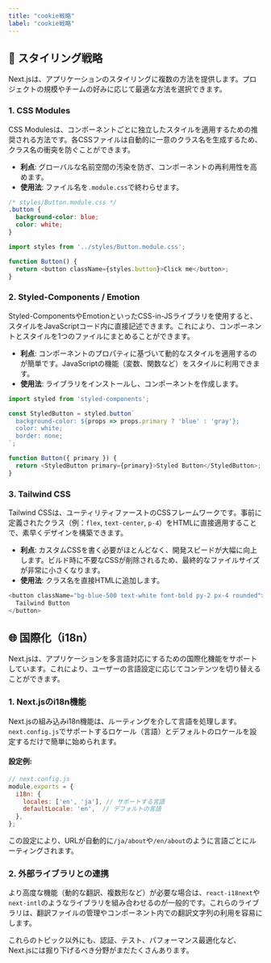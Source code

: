 ```yaml
---
title: "cookie戦略"
label: "cookie戦略"
---
```


## 🎨 スタイリング戦略

Next.jsは、アプリケーションのスタイリングに複数の方法を提供します。プロジェクトの規模やチームの好みに応じて最適な方法を選択できます。

### 1. CSS Modules

CSS Modulesは、コンポーネントごとに独立したスタイルを適用するための推奨される方法です。各CSSファイルは自動的に一意のクラス名を生成するため、クラス名の衝突を防ぐことができます。

- **利点**: グローバルな名前空間の汚染を防ぎ、コンポーネントの再利用性を高めます。
- **使用法**: ファイル名を`.module.css`で終わらせます。

```css
/* styles/Button.module.css */
.button {
  background-color: blue;
  color: white;
}
```

```typescript
import styles from '../styles/Button.module.css';

function Button() {
  return <button className={styles.button}>Click me</button>;
}
```

### 2. Styled-Components / Emotion

Styled-ComponentsやEmotionといったCSS-in-JSライブラリを使用すると、スタイルをJavaScriptコード内に直接記述できます。これにより、コンポーネントとスタイルを1つのファイルにまとめることができます。

- **利点**: コンポーネントのプロパティに基づいて動的なスタイルを適用するのが簡単です。JavaScriptの機能（変数、関数など）をスタイルに利用できます。
- **使用法**: ライブラリをインストールし、コンポーネントを作成します。

```typescript
import styled from 'styled-components';

const StyledButton = styled.button`
  background-color: ${props => props.primary ? 'blue' : 'gray'};
  color: white;
  border: none;
`;

function Button({ primary }) {
  return <StyledButton primary={primary}>Styled Button</StyledButton>;
}
```

### 3. Tailwind CSS

Tailwind CSSは、ユーティリティファーストのCSSフレームワークです。事前に定義されたクラス（例：`flex`, `text-center`, `p-4`）をHTMLに直接適用することで、素早くデザインを構築できます。

- **利点**: カスタムCSSを書く必要がほとんどなく、開発スピードが大幅に向上します。ビルド時に不要なCSSが削除されるため、最終的なファイルサイズが非常に小さくなります。
- **使用法**: クラス名を直接HTMLに追加します。

```typescript
<button className="bg-blue-500 text-white font-bold py-2 px-4 rounded">
  Tailwind Button
</button>
```

## 🌐 国際化（i18n）

Next.jsは、アプリケーションを多言語対応にするための国際化機能をサポートしています。これにより、ユーザーの言語設定に応じてコンテンツを切り替えることができます。

### 1. Next.jsのi18n機能

Next.jsの組み込みi18n機能は、ルーティングを介して言語を処理します。`next.config.js`でサポートするロケール（言語）とデフォルトのロケールを設定するだけで簡単に始められます。

#### 設定例:

```javascript
// next.config.js
module.exports = {
  i18n: {
    locales: ['en', 'ja'], // サポートする言語
    defaultLocale: 'en',  // デフォルトの言語
  },
};
```

この設定により、URLが自動的に`/ja/about`や`/en/about`のように言語ごとにルーティングされます。

### 2. 外部ライブラリとの連携

より高度な機能（動的な翻訳、複数形など）が必要な場合は、`react-i18next`や`next-intl`のようなライブラリを組み合わせるのが一般的です。これらのライブラリは、翻訳ファイルの管理やコンポーネント内での翻訳文字列の利用を容易にします。

これらのトピック以外にも、認証、テスト、パフォーマンス最適化など、Next.jsには掘り下げるべき分野がまだたくさんあります。